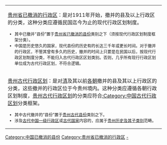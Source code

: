 {{中国已撤消县份分类/temp|state=expanded}}
{{hideh
|Head = <p align="center"><big>'''贵州已撤消行政区分类向导'''</big>
|FrameStyle   = border:solid 1px #0000ff;
|HeadStyle    = text-align:left;background:transparent;
|ContentStyle = background: #FFFF9B;
}}
{| class="wikitable" border="1" width="100%"
|-
| [[:Category:贵州省已撤消的行政区|贵州省已撤消的行政区]]：是对1911年开始，撤并的县及以上行政区的分类，这种分类应遵循民国迄今为止的现代行政区划制度。<font size="2">
* 其中已撤并“县份”置于[[:Category:贵州省已撤消的县份|贵州省已撤消的县份]]类别之下（须按现代行政区划制度框架分类）。
* 中国是历史悠久的国家，现代县份的历史有的长达三千年或更长时间。对于撤并的行政区，不管其曾有多久的历史，撤并的时间上只要是在民国以后，按现代行政区划制度分类，不能归入古代行政区区划类别。否则，几乎所有现行行政区划单位成为古代行政区划，不符合逻辑。
|-
| [[:Category:贵州古代行政区划|贵州古代行政区划]]：是对[[清朝|清]]及其以前[[中国朝代|各朝]]撤并的县及其以上行政区的分类，这些撤并的行政区位于今贵州境内。这种分类应遵循各朝行政区划制度，[[:Category:贵州古代行政区划|贵州古代行政区划]]的分类应符合[[:Category:中国古代行政区划|:Category:中国古代行政区划]]分类框架。<font size="2"> 
* 其中古代撤并的“县份”置于[[:Category:贵州古代县份|贵州古代县份]]类别之下。
* 涉及[[:category:中国一级行政区|古代中国一级行政区]]或[[:category:中國古代民族與國家|古代国家]]内容的，应属于[[:category:贵州历史|贵州历史及其子类别]]范畴。
|}
{{hidef}}

[[Category:中国已撤消的县份|Category:中国已撤消的县份]]
[[Category:贵州省已撤消的行政区|Category:贵州省已撤消的行政区]]
[[Category:贵州县份|-]]